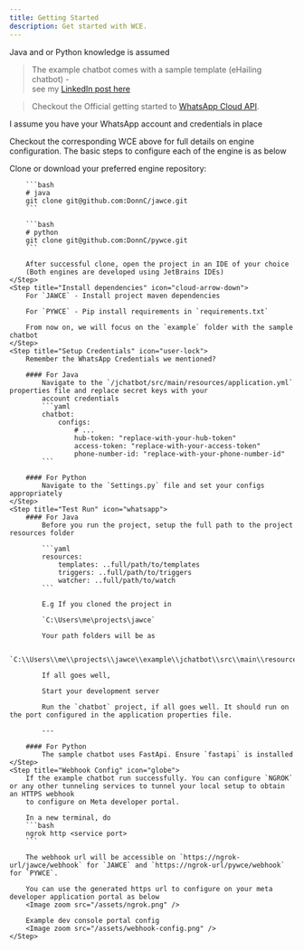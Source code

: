 ```yaml
---
title: Getting Started
description: Get started with WCE.
---
```


<Info>Java and or Python knowledge is assumed</Info>

> The example chatbot comes with a sample template (eHailing chatbot) -
> \
> see my [LinkedIn post here](https://www.linkedin.com/posts/donchinhuru_whatsapp-chatbot-pickdrive-activity-7204897402921566210-Fab9?utm_source=share&utm_medium=member_desktop)

> Checkout the Official getting started to [WhatsApp Cloud API](https://developers.facebook.com/docs/whatsapp/cloud-api/get-started/).

<Warning>
  I assume you have your WhatsApp account and credentials in place
</Warning>

Checkout the corresponding WCE above for full details on engine configuration.
The basic steps to configure each of the engine is as below

<Steps>
    <Step title="Clone engine" icon="git">
        Clone or download your preferred engine repository:

        ```bash
        # java
        git clone git@github.com:DonnC/jawce.git
        ```

        ```bash
        # python
        git clone git@github.com:DonnC/pywce.git
        ```

        After successful clone, open the project in an IDE of your choice
        (Both engines are developed using JetBrains IDEs)
    </Step>
    <Step title="Install dependencies" icon="cloud-arrow-down">
        For `JAWCE` - Install project maven dependencies

        For `PYWCE` - Pip install requirements in `requirements.txt`

        From now on, we will focus on the `example` folder with the sample chatbot
    </Step>
    <Step title="Setup Credentials" icon="user-lock">
        Remember the WhatsApp Credentials we mentioned?

        #### For Java
            Navigate to the `/jchatbot/src/main/resources/application.yml` properties file and replace secret keys with your
            account credentials
            ```yaml
            chatbot:
                configs:
                    # ...
                    hub-token: "replace-with-your-hub-token"
                    access-token: "replace-with-your-access-token"
                    phone-number-id: "replace-with-your-phone-number-id"
            ```

        #### For Python
            Navigate to the `Settings.py` file and set your configs appropriately
    </Step>
    <Step title="Test Run" icon="whatsapp">
        #### For Java
            Before you run the project, setup the full path to the project resources folder

            ```yaml
            resources:
                templates: ..full/path/to/templates
                triggers: ..full/path/to/triggers
                watcher: ..full/path/to/watch
            ```

            E.g If you cloned the project in

            `C:\Users\me\projects\jawce`

            Your path folders will be as

            `C:\\Users\\me\\projects\\jawce\\example\\jchatbot\\src\\main\\resources\\templates`

            If all goes well,

            Start your development server

            Run the `chatbot` project, if all goes well. It should run on the port configured in the application properties file.

            ---

        #### For Python
            The sample chatbot uses FastApi. Ensure `fastapi` is installed
    </Step>
    <Step title="Webhook Config" icon="globe">
        If the example chatbot run successfully. You can configure `NGROK` or any other tunneling services to tunnel your local setup to obtain an HTTPS webhook
        to configure on Meta developer portal.

        In a new terminal, do
        ```bash
        ngrok http <service port>
        ```

        The webhook url will be accessible on `https://ngrok-url/jawce/webhook` for `JAWCE` and `https://ngrok-url/pywce/webhook` for `PYWCE`.

        You can use the generated https url to configure on your meta developer application portal as below
        <Image zoom src="/assets/ngrok.png" />

        Example dev console portal config
        <Image zoom src="/assets/webhook-config.png" />
    </Step>

</Steps>
